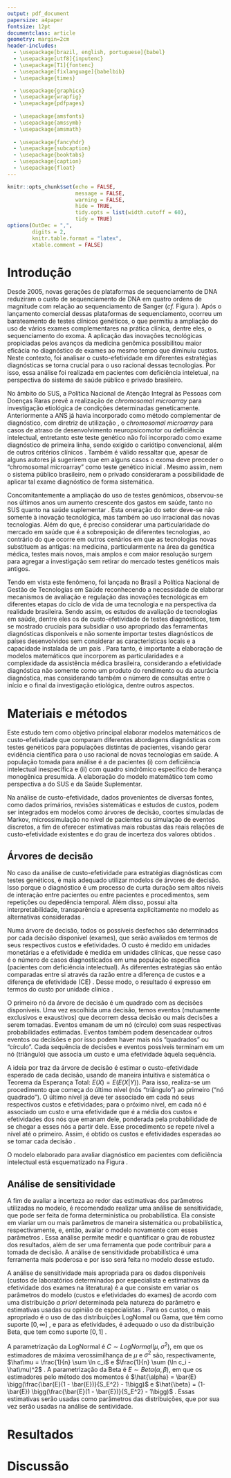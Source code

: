 ```yaml
---
output: pdf_document
papersize: a4paper
fontsize: 12pt
documentclass: article
geometry: margin=2cm
header-includes:
  - \usepackage[brazil, english, portuguese]{babel}
  - \usepackage[utf8]{inputenc}
  - \usepackage[T1]{fontenc}
  - \usepackage[fixlanguage]{babelbib}
  - \usepackage{times}

  - \usepackage{graphicx}
  - \usepackage{wrapfig}
  - \usepackage{pdfpages}
  
  - \usepackage{amsfonts}
  - \usepackage{amssymb}
  - \usepackage{amsmath}
  
  - \usepackage{fancyhdr}
  - \usepackage{subcaption}
  - \usepackage{booktabs}
  - \usepackage{caption}
  - \usepackage{float}
---
```


```r
knitr::opts_chunk$set(echo = FALSE, 
                      message = FALSE,
                      warning = FALSE,
                      hide = TRUE,
                      tidy.opts = list(width.cutoff = 60),
                      tidy = TRUE)
options(OutDec = ",", 
        digits = 2, 
        knitr.table.format = "latex", 
        xtable.comment = FALSE)
```

\begin{titlepage}
	\centering
	  \begin{minipage}[b]{0.2\textwidth}    %% b or t, default is c
    \includegraphics[width=\linewidth]{logo-imecc}
  \end{minipage}%
  \begin{minipage}[b][2cm]{0.6\textwidth}
    \centering\bfseries\large
    Instituto de Matemática, Estatística e Computação Científica \vfill
    Universidade Estadual de Campinas \vfill
  \end{minipage}%
  \begin{minipage}[b]{0.2\textwidth}
    \includegraphics[width=\linewidth]{unicamp}
  \end{minipage}
	\vspace{2cm}
	{\scshape\Large Relatório final\par}
	\vspace{1.5cm}
	{\huge\bfseries Aplicação de análise de custo-efetividade para diagnósticos com exames de sequenciamento genético em deficientes intelectuais\par}
	\vspace{2cm}
	{\Large\itshape Victor D P Cunha, RA 206493\par}
	\vfill
	orientado por\par
	Dra. Tatiana Benaglia\par
	coorientado por\par
	Dra. Joana Prota
	\vfill
% Bottom of the page
	{\large \today\par}
\end{titlepage}


\begin{abstract}
As novas gerações de sequenciamento de DNA têm reduzidos os custos e têm sido usadas em escala comercial. Assim, elas fazem parte, hoje, do rol de exames disponíveis para diagnósticos de casos clínicos apropriados. Em particular, ressaltamos o uso do sequenciamento do exoma, que tem capacidade diagnóstica alta \cite{de2013detection,stark2016prospective} e custo em constante queda \cite{metzker2010sequencing,nih2017costdna}. Entretanto, é observado uma gestão ineficente dessas tecnologias na saúde pública e privada brasileira, que ainda tem como exames de primeira linha métodos tradicionais e ineficientes  \cite{minsaude2014raras,ANS2013rol}. Tendo isso em vista, o presente estudo aplica uma análise de custo-efetividade para o diagnóstico de pacientes com deficiência intelectual, modelando o processo de diagnóstico em uma árvore de decisão, e, então, realiza uma análise de sensitividade nesse modelo. Os resultados indicam que !!!!!!!!!!!!!!!!!.
\end{abstract}

# Introdução

\begin{figure}[h]
\centering
\includegraphics[width=0.7\textwidth]{costpermb_2017}
\caption{Gráfico de linhas do custo por megabase de sequência de DNA entre 2001 e 2017 \cite{nih2017costdna}. Nele, é possível observar uma queda de custo drástica a partir de 2008.}
\label{fig:custo}
\end{figure}

Desde 2005, novas gerações de plataformas de sequenciamento de DNA reduziram o custo de sequenciamento de DNA em quatro ordens de magnitude com relação ao sequenciamento de Sanger \cite{metzker2010sequencing} (*cf.* Figura \ref{fig:custo}). Após o lançamento comercial dessas plataformas de sequenciamento, ocorreu um barateamento de testes clínicos genéticos, o que permitiu a ampliação do uso de vários exames complementares na prática clínica, dentre eles, o sequenciamento do exoma. A aplicação das inovações tecnológicas propiciadas pelos avanços da medicina genômica possibilitou maior eficácia no diagnóstico de exames ao mesmo tempo que diminuiu custos. Neste contexto, foi analisar o custo-efetividade em diferentes estratégias diagnósticas se torna crucial para o uso racional dessas tecnologias. Por isso, essa análise foi realizada em pacientes com deficiência inteletual, na perspectiva do sistema de saúde público e privado brasileiro.

No âmbito do SUS, a Política Nacional de Atenção Integral às Pessoas com
Doenças Raras \cite{minsaude2014raras} prevê a realização de *chromosomal microarray* para investigação etiológica de condições determinadas geneticamente. Anteriormente a ANS já havia incorporado como método complementar de diagnóstico, com diretriz de utilização \cite{ANS2013rol}, o *chromosomal microarray* para casos de atraso de desenvolvimento neuropsicomotor ou deficiência intelectual, entretanto este teste genético não foi incorporado como exame diagnóstico de primeira linha, sendo exigido o cariótipo convencional, além de outros critérios clínicos \cite{ANS2013rol}. Também é válido ressaltar que, apesar de alguns autores já sugerirem que em alguns casos o exoma deve preceder o “chromosomal microarray” como teste genético inicial \cite{de2013detection,stark2016prospective}. Mesmo assim, nem o sistema público brasileiro, nem o privado consideraram a possibilidade de aplicar tal exame diagnóstico de forma sistemática.

Concomitantemente a ampliação do uso de testes genômicos, observou-se nos
últimos anos um aumento crescente dos gastos em saúde, tanto no SUS quanto na
saúde suplementar \cite{minsaude2008avecon}. Esta oneração do setor deve-se não somente à inovação tecnológica, mas também ao uso irracional das novas tecnologias. Além do que, é preciso considerar uma particularidade do mercado em saúde que é a sobreposição de diferentes tecnologias, ao contrário do que ocorre em outros cenários em que as tecnologias novas substituem as antigas: na medicina, particularmente na área da genética médica, testes mais novos, mais amplos e com maior resolução surgem para agregar a investigação sem retirar do mercado testes genéticos mais antigos.

Tendo em vista este fenômeno, foi lançada no Brasil a Política Nacional de
Gestão de Tecnologias em Saúde \cite{minsaude2008gestao} reconhecendo a necessidade de elaborar mecanismos de avaliação e regulação das inovações tecnológicas em diferentes etapas do ciclo de vida de uma tecnologia e na perspectiva da realidade brasileira. Sendo assim, os estudos de avaliação de tecnologias em saúde, dentre eles os de custo-efetividade de testes diagnósticos, tem se mostrado cruciais para subsidiar o uso apropriado das ferramentas diagnósticas disponíveis e não somente importar testes diagnósticos de países desenvolvidos sem considerar as características locais e a capacidade instalada de um país \cite{minsaude2008gestao,baltussen2003making}. Para tanto, é importante a elaboração de modelos matemáticos que incorporem as particularidades e a complexidade da assistência médica brasileira, considerando a efetividade diagnóstica não somente como um produto do rendimento ou da acurácia diagnóstica, mas considerando também o número de consultas entre o início e o final da investigação etiológica, dentre outros aspectos.

# Materiais e métodos

Este estudo tem como objetivo principal elaborar modelos matemáticos de
custo-efetividade que comparam diferentes abordagens diagnósticas com testes
genéticos para populações distintas de pacientes, visando gerar evidência
científica para o uso racional de novas tecnologias em saúde. A população tomada para análise é a de pacientes (i) com deficiência intelectual inespecífica e (ii) com quadro sindrômico específico de herança monogênica presumida. A elaboração do modelo matemático tem como perspectiva a do SUS e da Saúde Suplementar.

Na análise de custo-efetividade, dados provenientes de diversas fontes, como dados
primários, revisões sistemáticas e estudos de custos, podem ser integrados em
modelos como árvores de decisão, coortes simuladas de Markov, microssimulação no
nível de pacientes ou simulação de eventos discretos, a fim de oferecer estimativas mais robustas das reais relações de custo-efetividade existentes e do grau de incerteza dos valores obtidos \cite{briggs2006decision,drummond2015methods,gray2011applied,silva2003avaliaccao,soarez2014modelos}.

## Árvores de decisão

No caso da análise de custo-efetividade para estratégias diagnósticas com testes
genéticos, é mais adequado utilizar modelos de árvores de decisão. Isso porque o diagnóstico é um processo de curta duração sem altos níveis de interação entre pacientes ou entre pacientes e procedimentos, sem repetições ou depedência temporal. Além disso, possui alta interpretabilidade, transparência e apresenta explicitamente no modelo as alternativas consideradas \cite{petrou2011economic,barton2004modelling,brennan2006taxonomy}.

Numa árvore de decisão, todos os possíveis desfechos são determinados por cada decisão disponível (exames), que serão avaliados em termos de seus respectivos custos e efetividades. O custo é medido em unidades monetárias e a efetividade é medida em unidades clínicas, que nesse caso é o número de casos diagnosticados em uma população específica (pacientes com deficiência intelectual). As diferentes estratégias são então comparadas entre si através da razão entre a diferença de custos e a diferença de efetividade (CE) \cite{minsaude2008avaliacao}. Desse modo, o resultado é expresso em termos do custo por unidade clínica \cite{gray2011applied}.

O primeiro nó da árvore de decisão é um quadrado com as decisões disponíveis. Uma vez escolhida uma decisão, temos eventos (mutuamente exclusivos e exaustivos) que decorrem dessa decisão ou mais decisões a serem tomadas. Eventos emanam de um nó (círculo) com suas respectivas probabilidades estimadas. Eventos também podem desencadear outros eventos ou decisões e por isso podem haver mais nós "quadrados" ou "círculo". Cada sequência de decisões e eventos possíveis terminam em um nó (triângulo) que associa um custo e uma efetividade àquela sequência.

A ideia por traz da árvore de decisão é estimar o custo-efetividade esperado de cada decisão, usando de maneira intuitiva e sistemática o Teorema da Esperança Total: $E(X) = E(E(X|Y))$. Para isso, realiza-se um procedimento que começa do último nível (nós "triângulo") ao primeiro ("nó quadrado"). O último nível já deve ter associado em cada nó seus respectivos custos e efetividades; para o próximo nível, em cada nó é associado um custo e uma efetividade que é a média dos custos e efetividades dos nós que emanam dele, ponderada pela probabilidade de se chegar a esses nós a partir dele. Esse procedimento se repete nível a nível até o primeiro. Assim, é obtido os custos e efetividades esperadas ao se tomar cada decisão \cite{gray2011applied}.

O modelo elaborado para avaliar diagnóstico em pacientes com deficiência intelectual está esquematizado na Figura \ref{fig:arvore}.


\begin{figure}
\centering
% left, bottom, right, top
\includegraphics[width=\textwidth, trim = 12mm 8mm 12mm 8mm, clip]{arvore}
\caption{.}
\label{fig:arvore}
\end{figure}


## Análise de sensitividade

A fim de avaliar a incerteza ao redor das estimativas dos parâmetros utilizadas no modelo, é recomendado realizar uma análise de sensitividade, que pode ser feita de forma determinística ou probabilística. Ela consiste em viariar um ou mais parâmetros de maneira sistemática ou probabilística, respectivamente, e, então, avaliar o modelo novamente com esses parâmetros \cite{baltussen2003making,briggs1994uncertainty,weinstein1977foundations}. Essa análise permite medir e quantificar o grau de robustez dos resultados, além de ser uma ferramenta que pode contribuir para a tomada de decisão. A análise de sensitividade probabilística é uma ferramenta mais poderosa \cite{baltussen2003making} e por isso será feita no modelo desse estudo.

A análise de sensitividade mais apropriada para os dados disponíveis (custos de laboratórios determinados por especialista e estimativas da efetividade dos exames na literatura) é a que consiste em variar os parâmetros do modelo (custos e efetividades do exames) de acordo com uma distribuição *a priori* determinada pela natureza do parâmetro e estimativas usadas ou opinião de especialistas \cite{briggs2000handling}. Para os custos, o mais apropriado é o uso de das distribuições LogNomal ou Gama, que têm como suporte $[0, \infty]$ \cite{briggs2000handling,gray2011applied}, e para as efetividades, é adequado o uso da distribuição Beta, que tem como suporte $[0,1]$ \cite{briggs2000handling,gray2011applied}.

A parametrização da LogNormal é $C \sim LogNormal(\mu, \sigma^2)$, em que os estimadores de máxima verossimilhança de $\mu$ e $\sigma^2$ são, respectivamente, $\hat\mu = \frac{1}{n} \sum \ln c_i$ e $\frac{1}{n} \sum (\ln c_i - \hat\mu)^2$ \cite{degroot2012probability}. A parametrização da Beta é $E \sim Beta(\alpha, \beta)$, em que os estimadores pelo método dos momentos é $\hat{\alpha} = \bar{E} \bigg(\frac{\bar{E}(1 - \bar{E})}{S_E^2} - 1\bigg)$ e $\hat{\beta} = (1-\bar{E}) \bigg(\frac{\bar{E}(1 - \bar{E})}{S_E^2} - 1\bigg)$ \cite{degroot2012probability}. Essas estimativas serão usadas como parâmetros das distribuições, que por sua vez serão usadas na análise de sentividade.

# Resultados

# Discussão

\bibliographystyle{plain}
\bibliography{ref}